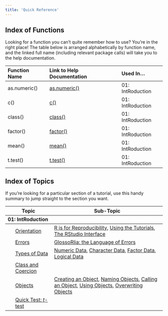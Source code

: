 ```yaml
---
title: 'Quick Reference'
---
```


## Index of Functions

Looking for a function you can't quite remember how to use? You're in the right place!
The table below is arranged alphabetically by function name, and the linked full name (including relevant package calls) will take you to the help documentation.

<table class="table" style="margin-left: auto; margin-right: auto;">
 <thead>
  <tr>
   <th style="text-align:left;"> Function Name </th>
   <th style="text-align:left;"> Link to Help Documentation </th>
   <th style="text-align:left;"> Used In... </th>
  </tr>
 </thead>
<tbody>
  <tr>
   <td style="text-align:left;"> as.numeric() </td>
   <td style="text-align:left;"> <a href="https://rdrr.io/r/base/numeric.html">as.numeric()</a> </td>
   <td style="text-align:left;"> 01: IntRoduction </td>
  </tr>
  <tr>
   <td style="text-align:left;"> c() </td>
   <td style="text-align:left;"> <a href="https://rdrr.io/r/base/c.html">c()</a> </td>
   <td style="text-align:left;"> 01: IntRoduction </td>
  </tr>
  <tr>
   <td style="text-align:left;"> class() </td>
   <td style="text-align:left;"> <a href="https://rdrr.io/r/base/class.html">class()</a> </td>
   <td style="text-align:left;"> 01: IntRoduction </td>
  </tr>
  <tr>
   <td style="text-align:left;"> factor() </td>
   <td style="text-align:left;"> <a href="https://rdrr.io/r/base/factor.html">factor()</a> </td>
   <td style="text-align:left;"> 01: IntRoduction </td>
  </tr>
  <tr>
   <td style="text-align:left;"> mean() </td>
   <td style="text-align:left;"> <a href="https://rdrr.io/r/base/mean.html">mean()</a> </td>
   <td style="text-align:left;"> 01: IntRoduction </td>
  </tr>
  <tr>
   <td style="text-align:left;"> t.test() </td>
   <td style="text-align:left;"> <a href="https://rdrr.io/r/stats/t.test.html">t.test()</a> </td>
   <td style="text-align:left;"> 01: IntRoduction </td>
  </tr>
</tbody>
</table>

## Index of Topics

If you're looking for a particular section of a tutorial, use this handy summary to jump straight to the section you want.

<table class="table table-condensed table" style="margin-left: auto; margin-right: auto; margin-left: auto; margin-right: auto;">
 <thead>
  <tr>
   <th style="text-align:left;text-align: center;"> Topic </th>
   <th style="text-align:left;text-align: center;"> Sub-Topic </th>
  </tr>
 </thead>
<tbody>
  <tr grouplength="6"><td colspan="2" style="border-bottom: 1px solid;"><strong>01: IntRoduction</strong></td></tr>
<tr>
   <td style="text-align:left;padding-left: 2em;" indentlevel="1"> [Orientation](tutorials/docs/01_intro.qmd#orientation) </td>
   <td style="text-align:left;"> [R is for Reproducibility](tutorials/docs/01_intro.qmd#r-is-for-reproducibility), [Using the Tutorials](tutorials/docs/01_intro.qmd#using-the-tutorials), [The RStudio Interface](tutorials/docs/01_intro.qmd#the-rstudio-interface) </td>
  </tr>
  <tr>
   <td style="text-align:left;padding-left: 2em;" indentlevel="1"> [Errors](tutorials/docs/01_intro.qmd#errors) </td>
   <td style="text-align:left;"> [GlossoRlia: the Language of Errors](tutorials/docs/01_intro.qmd#glossorlia:-the-language-of-errors) </td>
  </tr>
  <tr>
   <td style="text-align:left;padding-left: 2em;" indentlevel="1"> [Types of Data](tutorials/docs/01_intro.qmd#types-of-data) </td>
   <td style="text-align:left;"> [Numeric Data](tutorials/docs/01_intro.qmd#numeric-data), [Character Data](tutorials/docs/01_intro.qmd#character-data), [Factor Data](tutorials/docs/01_intro.qmd#factor-data), [Logical Data](tutorials/docs/01_intro.qmd#logical-data) </td>
  </tr>
  <tr>
   <td style="text-align:left;padding-left: 2em;" indentlevel="1"> [Class and Coercion](tutorials/docs/01_intro.qmd#class-and-coercion) </td>
   <td style="text-align:left;">  </td>
  </tr>
  <tr>
   <td style="text-align:left;padding-left: 2em;" indentlevel="1"> [Objects](tutorials/docs/01_intro.qmd#objects) </td>
   <td style="text-align:left;"> [Creating an Object](tutorials/docs/01_intro.qmd#creating-an-object), [Naming Objects](tutorials/docs/01_intro.qmd#naming-objects), [Calling an Object](tutorials/docs/01_intro.qmd#calling-an-object), [Using Objects](tutorials/docs/01_intro.qmd#using-objects), [Overwriting Objects](tutorials/docs/01_intro.qmd#overwriting-objects) </td>
  </tr>
  <tr>
   <td style="text-align:left;padding-left: 2em;" indentlevel="1"> [Quick Test: *t*-test](tutorials/docs/01_intro.qmd#quick-test:-*t*-test) </td>
   <td style="text-align:left;">  </td>
  </tr>
</tbody>
</table>
